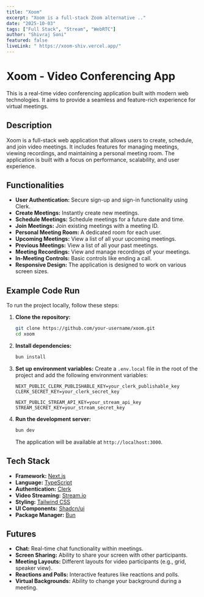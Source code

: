 ```yaml
---
title: "Xoom"
excerpt: "Xoom is a full-stack Zoom alternative .."
date: "2025-10-03"
tags: ["Full Stack", "Stream", "WebRTC"]
author: "Shivraj Soni"
featured: false
liveLink: " https://xoom-shiv.vercel.app/"
---
```


# Xoom - Video Conferencing App

This is a real-time video conferencing application built with modern web technologies. It aims to provide a seamless and feature-rich experience for virtual meetings.

## Description

Xoom is a full-stack web application that allows users to create, schedule, and join video meetings. It includes features for managing meetings, viewing recordings, and maintaining a personal meeting room. The application is built with a focus on performance, scalability, and user experience.

## Functionalities

*   **User Authentication:** Secure sign-up and sign-in functionality using Clerk.
*   **Create Meetings:** Instantly create new meetings.
*   **Schedule Meetings:** Schedule meetings for a future date and time.
*   **Join Meetings:** Join existing meetings with a meeting ID.
*   **Personal Meeting Room:** A dedicated room for each user.
*   **Upcoming Meetings:** View a list of all your upcoming meetings.
*   **Previous Meetings:** View a list of all your past meetings.
*   **Meeting Recordings:** View and manage recordings of your meetings.
*   **In-Meeting Controls:** Basic controls like ending a call.
*   **Responsive Design:** The application is designed to work on various screen sizes.

## Example Code Run

To run the project locally, follow these steps:

1.  **Clone the repository:**
    ```bash
    git clone https://github.com/your-username/xoom.git
    cd xoom
    ```

2.  **Install dependencies:**
    ```bash
    bun install
    ```

3.  **Set up environment variables:**
    Create a `.env.local` file in the root of the project and add the following environment variables:

    ```
    NEXT_PUBLIC_CLERK_PUBLISHABLE_KEY=your_clerk_publishable_key
    CLERK_SECRET_KEY=your_clerk_secret_key

    NEXT_PUBLIC_STREAM_API_KEY=your_stream_api_key
    STREAM_SECRET_KEY=your_stream_secret_key
    ```

4.  **Run the development server:**
    ```bash
    bun dev
    ```

    The application will be available at `http://localhost:3000`.

## Tech Stack

*   **Framework:** [Next.js](https://nextjs.org/)
*   **Language:** [TypeScript](https://www.typescriptlang.org/)
*   **Authentication:** [Clerk](https://clerk.com/)
*   **Video Streaming:** [Stream.io](https://getstream.io/)
*   **Styling:** [Tailwind CSS](https://tailwindcss.com/)
*   **UI Components:** [Shadcn/ui](https://ui.shadcn.com/)
*   **Package Manager:** [Bun](https://bun.sh/)

## Futures

*   **Chat:** Real-time chat functionality within meetings.
*   **Screen Sharing:** Ability to share your screen with other participants.
*   **Meeting Layouts:** Different layouts for video participants (e.g., grid, speaker view).
*   **Reactions and Polls:** Interactive features like reactions and polls.
*   **Virtual Backgrounds:** Ability to change your background during a meeting.
